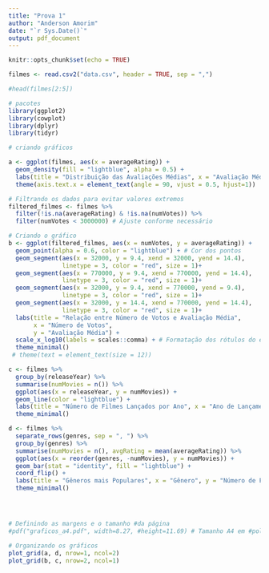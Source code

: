 ```yaml
---
title: "Prova 1"
author: "Anderson Amorim"
date: "`r Sys.Date()`"
output: pdf_document
---
```


```r
knitr::opts_chunk$set(echo = TRUE)
```


```r
filmes <- read.csv2("data.csv", header = TRUE, sep = ",")

#head(filmes[2:5])

# pacotes
library(ggplot2)
library(cowplot)
library(dplyr)
library(tidyr)

# criando gráficos

a <- ggplot(filmes, aes(x = averageRating)) +
  geom_density(fill = "lightblue", alpha = 0.5) +
  labs(title = "Distribuição das Avaliações Médias", x = "Avaliação Média", y = "Densidade") +
  theme(axis.text.x = element_text(angle = 90, vjust = 0.5, hjust=1))

# Filtrando os dados para evitar valores extremos
filtered_filmes <- filmes %>%
  filter(!is.na(averageRating) & !is.na(numVotes)) %>%
  filter(numVotes < 3000000) # Ajuste conforme necessário

# Criando o gráfico
b <- ggplot(filtered_filmes, aes(x = numVotes, y = averageRating)) +
  geom_point(alpha = 0.6, color = "lightblue") + # Cor dos pontos
  geom_segment(aes(x = 32000, y = 9.4, xend = 32000, yend = 14.4), 
               linetype = 3, color = "red", size = 1)+
  geom_segment(aes(x = 770000, y = 9.4, xend = 770000, yend = 14.4), 
               linetype = 3, color = "red", size = 1)+
  geom_segment(aes(x = 32000, y = 9.4, xend = 770000, yend = 9.4), 
               linetype = 3, color = "red", size = 1)+
  geom_segment(aes(x = 32000, y = 14.4, xend = 770000, yend = 14.4), 
               linetype = 3, color = "red", size = 1)+
  labs(title = "Relação entre Número de Votos e Avaliação Média",
       x = "Número de Votos",
       y = "Avaliação Média") +
  scale_x_log10(labels = scales::comma) + # Formatação dos rótulos do eixo X
  theme_minimal() 
 # theme(text = element_text(size = 12))

c <- filmes %>%
  group_by(releaseYear) %>%
  summarise(numMovies = n()) %>%
  ggplot(aes(x = releaseYear, y = numMovies)) +
  geom_line(color = "lightblue") +
  labs(title = "Número de Filmes Lançados por Ano", x = "Ano de Lançamento", y = "Número de Filmes") +
  theme_minimal()

d <- filmes %>%
  separate_rows(genres, sep = ", ") %>%
  group_by(genres) %>%
  summarise(numMovies = n(), avgRating = mean(averageRating)) %>%
  ggplot(aes(x = reorder(genres, -numMovies), y = numMovies)) +
  geom_bar(stat = "identity", fill = "lightblue") +
  coord_flip() +
  labs(title = "Gêneros mais Populares", x = "Gênero", y = "Número de Filmes") +
  theme_minimal()




# Definindo as margens e o tamanho #da página
#pdf("graficos_a4.pdf", width=8.27, #height=11.69) # Tamanho A4 em #polegadas

# Organizando os gráficos
plot_grid(a, d, nrow=1, ncol=2)
plot_grid(b, c, nrow=2, ncol=1)

```

